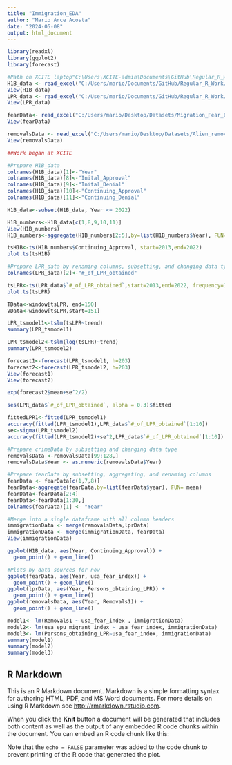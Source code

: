 ```yaml
---
title: "Immigration_EDA"
author: "Mario Arce Acosta"
date: "2024-05-08"
output: html_document
---
```


```r
library(readxl)
library(ggplot2)
library(forecast)

#Path on XCITE laptop"C:\Users\XCITE-admin\Documents\GitHub\Regular_R_Work\H1B_data.xlsx"
H1B_data <- read_excel("C:/Users/mario/Documents/GitHub/Regular_R_Work/H1B_data.xlsx", sheet = "Sheet 1")
View(H1B_data)
LPR_data <- read_excel("C:/Users/mario/Documents/GitHub/Regular_R_Work/LPR_1820-2022_data.xlsx", sheet = "LPR obtainments")
View(LPR_data)

fearData<- read_excel("C:/Users/mario/Desktop/Datasets/Migration_Fear_EPU_Data.xlsx", sheet = "Sheet1")
View(fearData)

removalsData <- read_excel("C:/Users/mario/Desktop/Datasets/Alien_removal_returns_fy2019_data.xlsx", sheet = "(R) Aliens removed or returned")
View(removalsData)
```

```r
##Work began at XCITE

#Prepare H1B_data
colnames(H1B_data)[1]<-"Year"
colnames(H1B_data)[8]<-"Inital_Approval"
colnames(H1B_data)[9]<-"Inital_Denial"
colnames(H1B_data)[10]<-"Continuing_Approval"
colnames(H1B_data)[11]<-"Continuing_Denial"

H1B_data<-subset(H1B_data, Year <= 2022)

H1B_numbers<-H1B_data[c(1,8,9,10,11)]
View(H1B_numbers)
H1B_numbers<-aggregate(H1B_numbers[2:5],by=list(H1B_numbers$Year), FUN=sum)

tsH1B<-ts(H1B_numbers$Continuing_Approval, start=2013,end=2022)
plot.ts(tsH1B)

#Prepare LPR_data by renaming columns, subsetting, and changing data type
colnames(LPR_data)[2]<-"#_of_LPR_obtained"

tsLPR<-ts(LPR_data$`#_of_LPR_obtained`,start=2013,end=2022, frequency=1)
plot.ts(tsLPR)

TData<-window[tsLPR, end=150]
VData<-window[tsLPR,start=151]

LPR_tsmodel1<-tslm(tsLPR~trend)
summary(LPR_tsmodel1)

LPR_tsmodel2<-tslm(log(tsLPR)~trend)
summary(LPR_tsmodel2)

forecast1<-forecast(LPR_tsmodel1, h=203)
forecast2<-forecast(LPR_tsmodel2, h=203)
View(forecast1)
View(forecast2)

exp(forecast2$mean+se^2/2)

ses(LPR_data$`#_of_LPR_obtained`, alpha = 0.3)$fitted

fittedLPR1<-fitted(LPR_tsmodel1)
accuracy(fitted(LPR_tsmodel1),LPR_data$`#_of_LPR_obtained`[1:10])
se<-sigma(LPR_tsmodel2)
accuracy(fitted(LPR_tsmodel2)+se^2,LPR_data$`#_of_LPR_obtained`[1:10])

#Prepare crimeData by subsetting and changing data type
removalsData <-removalsData[99:128,]
removalsData$Year <- as.numeric(removalsData$Year)

#Prepare fearData by subsetting, aggregating, and renaming columns
fearData <- fearData[c(1,7,8)]
fearData<-aggregate(fearData,by=list(fearData$year), FUN= mean)
fearData<-fearData[2:4]
fearData<-fearData[1:30,]
colnames(fearData)[1] <- "Year"

#Merge into a single dataframe with all column headers
immigrationData <- merge(removalsData,lprData)
immigrationData <- merge(immigrationData, fearData)
View(immigrationData)
```

```r


ggplot(H1B_data, aes(Year, Continuing_Approval)) + 
  geom_point() + geom_line()

#Plots by data sources for now
ggplot(fearData, aes(Year, usa_fear_index)) + 
  geom_point() + geom_line()
ggplot(lprData, aes(Year, Persons_obtaining_LPR)) + 
  geom_point() + geom_line()
ggplot(removalsData, aes(Year, Removals1)) + 
  geom_point() + geom_line()

model1<- lm(Removals1 ~ usa_fear_index , immigrationData)
model2<- lm(usa_epu_migrant_index ~ usa_fear_index, immigrationData)
model3<- lm(Persons_obtaining_LPR~usa_fear_index, immigrationData)
summary(model1)
summary(model2)
summary(model3)

```

## R Markdown

This is an R Markdown document. Markdown is a simple formatting syntax for authoring HTML, PDF, and MS Word documents. For more details on using R Markdown see <http://rmarkdown.rstudio.com>.

When you click the **Knit** button a document will be generated that includes both content as well as the output of any embedded R code chunks within the document. You can embed an R code chunk like this:

Note that the `echo = FALSE` parameter was added to the code chunk to prevent printing of the R code that generated the plot.
